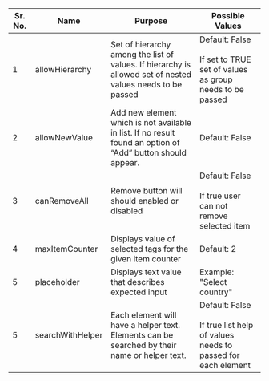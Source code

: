 
|Sr. No.   |  Name | Purpose   | Possible Values  |
|---|---|---|---|
| 1  | allowHierarchy  | Set of hierarchy among the list of values. If hierarchy is allowed set of nested values needs to be passed| Default: False<br/><br/> If set to TRUE set of values as group needs to be passed  |
|  2 | allowNewValue  | Add new element which is not available in list. If no result found an option of “Add” button should appear. | Default: False |
| 3  | canRemoveAll  | Remove button will should enabled or disabled|  Default: False<br/><br/> If true user can not remove selected item |
| 4  | maxItemCounter  | Displays value of selected tags for the given item counter  |  Default: 2 |
| 5  |  placeholder | Displays text value that describes expected input  |  Example: "Select country" |
| 5  | searchWithHelper |Each element will have a helper text. Elements can be searched by their name or helper text. | Default: False<br/><br/> If true list help of values needs to passed for each element |